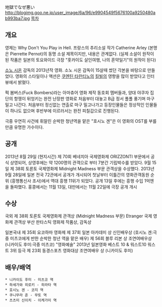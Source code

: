 地獄でなぜ悪い
http://blogimg.goo.ne.jp/user_image/6a/96/e9904549f5676100a9250480ab993ba7.jpg
[[목차]]

== 개요 ==
영제는 Why Don't You Play in Hell. 
프랑스의 추리소설 작가 Catherine Arley (본명은 Pierrette Pernot)의 동명 소설 제목이지만, 내용은 관계없다.
(실제 소설이 원작이 된 작품은 일본의 토요와이드 극장 "홋카이도 살인여행, 나의 혼약일기"의 원작이 된다)

[[소노 시온]] 감독의 2013년작 영화. 소노 시온 감독이 15살때 썼던 각본을 바탕으로 만들었다. 영화의 스타일이나 액션은 [[쿠엔틴 타란티노]]의 [[킬빌]]의 영향을 많이 받았다고 인터뷰에서 밝혔다.

퍽 봄버스(Fuck Bombers)라는 아마츄어 영화 제작 동호회 멤버들과, 양대 야쿠자 집단의 항쟁이 뒤엉키는 완전 난장판 영화로 처음부터 대놓고 B급 정서 폴폴 풍기며 마구 밀고 나간다. 처음부터 정신없는 연출로 마구 밀고나가고 등장인물들은 정상적인 인물들이 하나도 없으며 후반부에 이르러서는 완전 피칠갑으로 진행된다.

극중 우연히 사건에 휘말린 순박한 청년역을 맡은 "호시노 겐"은 이 영화의 OST를 부를만큼 유명한 가수이다.

== 공개 ==
2013년 8월 29일 (현지시간) 제 70회 베네치아 국제영화제 ORIZZONTI 부문에서 공식 상영되어, 상영후에는 약 1200명의 관객으로 부터 7분간 기립박수를 받았다. 9월 15일 제 38회 토론토 국제영화제 Midnight Madness 부문 관객상을 수상했다.
2013년 9월 28일에 일본 전국 72관에서 공개가 개시되어 첫날부터 이틀간의 영화관객동원 순위 (흥행통신사 조사)에서 역대 흥행 11위가 되었다. 공개 13일 후에는 흥행 수입 1억엔을 돌파했다.
홍콩에서는 11월 13일, 대만에서는 11월 22일에 극장 공개 개시


== 수상 ==
국외
제 38회 토론토 국제영화제 관객상 (Midnight Madness 부문)
Etranger 국제 영화제 관객상
부산 판타스틱 영화제 작품상, 감독상

일본국내
제 35회 요코하마 영화제
제 37회 일본 아카데미 상 신인배우상 (호시노 겐:극중 미츠코에게 반한 순박한 청년 역을 맡은 배우)
제 56회 블루 리본 상 조연여배우상 (니카이도 후미:극중 미츠코)
"영화예술" 2013년 일본영화 베스트 10 & 워스트10 워스트 3위 등극
제 23회 동경스포츠 영화대상 조연여배우 상 (니카이도 후미)

== 배우/배역 ==
 * 니카이도 후미 - 미츠코 역 
 * 하세가와 히로키 - 히라타 역
 * 호시노 겐 - 코지 역
 * 쿠니무라 준 - 무토 역
 * 츠츠미 신이치 - 이케가미 역
